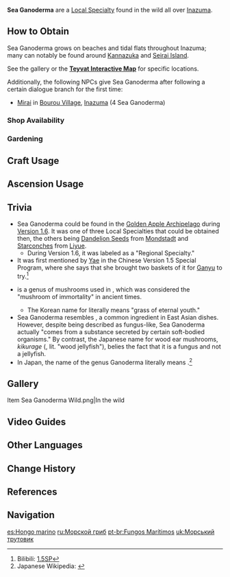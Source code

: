 {{Item Infobox
|id           = 101206
|image        = Item Sea Ganoderma.png
|type         = Inazuma Local Specialties
|invCategory  = Materials
|description  = A plant species that only grows in certain regions and islands of the ocean. Though it looks like a fungus of some sort, it actually comes from a substance secreted by certain soft-bodied organisms.
|source1      = Found on beaches and tidal flats of [[Inazuma]]
|source2      = {{Sold By}}
|source3      = [[Gardening]] with [[A Path of Value: Orderly Meadow|Orderly Meadow]]
}}
{{Description|A plant species that only grows in certain regions and islands of the ocean. Though it looks like a fungus of some sort, it actually comes from a substance secreted by certain soft-bodied organisms.<br />In the folktales told in a certain land, these mouthless, noseless creatures are the transformed souls of children who died young. As a form of punishment, they must spend endless years absorbing the elements within the sand and sea using their fragile bodies, piling them up and forming "Sea Ganoderma." And once the Ganoderma are fully formed, they shall be harvested.}}
'''Sea Ganoderma''' are a [[Local Specialty]] found in the wild all over [[Inazuma]].

==How to Obtain==
Sea Ganoderma grows on beaches and tidal flats throughout Inazuma; many can notably be found around [[Kannazuka]] and [[Seirai Island]].

See the gallery or the '''[https://webstatic-sea.mihoyo.com/app/ys-map-sea/index.html#/map/2?shown_types=185 Teyvat Interactive Map]''' for specific locations.

Additionally, the following NPCs give Sea Ganoderma after following a certain dialogue branch for the first time:
*[[Mirai]] in [[Bourou Village]], [[Inazuma]] (4 Sea Ganoderma)

===Shop Availability===
{{Shop Availability}}

===Gardening===
{{Recipe
|type = Orderly Meadow
|time = 2d 22h
|Sea Ganoderma Cutting = 1
|sort = Sea Ganoderma Cutting
}}

==Craft Usage==
{{Craft Usage}}

==Ascension Usage==
{{Ascension Usage}}

==Trivia==
*Sea Ganoderma could be found in the [[Golden Apple Archipelago]] during [[Version 1.6]]. It was one of three Local Specialties that could be obtained then, the others being [[Dandelion Seed]]s from [[Mondstadt]] and [[Starconch]]es from [[Liyue]].
**During Version 1.6, it was labeled as a "Regional Specialty."
*It was first mentioned by [[Yae]] in the Chinese Version 1.5 Special Program, where she says that she brought two baskets of it for [[Ganyu]] to try.<ref>Bilibili: [https://www.bilibili.com/video/BV17y4y147fa 1.5{{Lang|zh=版本「玉扉绕尘歌」特别节目——璃月雅集}}SP]</ref>
*{{w|Ganoderma}} is a genus of mushrooms used in {{w|traditional Chinese medicine}}, which was considered the "mushroom of immortality" in ancient times.
**The Korean name for {{Lang|Ganoderma|ko=불로초(不老草)|ko_rm=Bullocho}} literally means "grass of eternal youth."
*Sea Ganoderma resembles {{w|Auricularia auricula-judae|wood ear mushrooms}}, a common ingredient in East Asian dishes. However, despite being described as fungus-like, Sea Ganoderma actually "comes from a substance secreted by certain soft-bodied organisms." By contrast, the Japanese name for wood ear mushrooms, ''kikurage'' ({{Lang|mini=1|ja=キクラゲ}}, lit. "wood jellyfish"), belies the fact that it is a fungus and not a jellyfish.
*In Japan, the {{w|Taxonomy (biology)|taxonomic}} name of the genus Ganoderma literally means {{Lang|"genus of ten-thousand-year mushrooms"|ja=マンネンタケ属|ja_rm=Mannentake-zoku}}.<ref>Japanese Wikipedia: {{w|ja:マンネンタケ科|マンネンタケ科}}</ref>

==Gallery==
<gallery hideaddbutton="true" captionalign="center">
Item Sea Ganoderma Wild.png|In the wild
</gallery>

==Video Guides==
{{EVT
|video1   = https://youtu.be/9G_0qMZYpeQ
|caption1 = Farm Guide

|video2   = https://youtu.be/jqHrfWtdbJ4
|caption2 = Complete Farm Guide (168 total)

|video3   = https://youtu.be/ms9mmmA5yXE
|caption3 = Fast Farming in 10 Minutes (140 total)

|video4   = https://youtu.be/leVcsLgtwlM
|caption4 = Fast Farming in 4 Minutes (69 total)
}}

==Other Languages==
{{Other Languages
|en      = Sea Ganoderma
|zhs     = 海灵芝
|zhs_rm  = Hǎi-língzhī
|zht     = 海靈芝
|zht_rm  = Hǎi-língzhī
|zh_tl   = Sea {{w|Ganoderma}}
|ja      = {{tt|ウミレイシ|海霊芝}}
|ja_rm   = Umi-reishi
|ja_tl   = Sea Ganoderma
|ko      = 바다 {{tt|불로초|不老草}}
|ko_rm   = Bada Bullocho
|ko_tl   = Sea Ganoderma
|es      = Hongo marino
|es_tl   = Marine Fungus
|fr      = Ganoderma marin
|fr_tl   = Marine Ganoderma
|ru      = Морской гриб
|ru_tl   = Sea Mushroom
|th      = Sea Ganoderma
|vi      = {{tt|Hải Linh Chi|海靈芝}}
|vi_tl   = Sea Ganoderma
|de      = Meereslackporling
|de_tl   = Sea Ganoderma
|id      = Sea Ganoderma
|pt      = Fungos Marítimos
|pt_tl   = Maritime Fungi
}}

==Change History==
{{Change History|1.6}}

==References==
{{Reflist}}

==Navigation==
{{Material Navbox|type=Local Specialties}}

[[es:Hongo marino]]
[[ru:Морской гриб]]
[[pt-br:Fungos Marítimos]]
[[uk:Морський трутовик]]